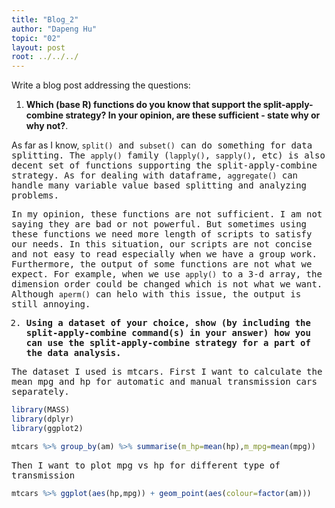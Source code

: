 ```yaml
---
title: "Blog_2"
author: "Dapeng Hu"
topic: "02"
layout: post
root: ../../../
---
```



Write a blog post addressing the questions: 

1. **Which (base R) functions do you know that support the split-apply-combine strategy? In your opinion, are these sufficient - state why or why not?**. 

As far as I know, <tt>`split()`<tt> and <tt>`subset()`<tt> can do something for data splitting. The <tt>`apply()`<tt> family (<tt>`lapply()`<tt>, <tt>`sapply()`<tt>, etc) is also decent set of functions supporting the split-apply-combine strategy. As for dealing with dataframe, <tt>`aggregate()`<tt> can handle many variable value based splitting and analyzing problems.

In my opinion, these functions are not sufficient. I am not saying they are bad or not powerful. But sometimes using these functions we need more length of scripts to satisfy our needs. In this situation, our scripts are not concise and not easy to read especially when we have a group work. Furthermore, the output of some functions are not what we expect. For example, when we use <tt>`apply()`<tt> to a 3-d array, the dimension order could be changed which is not what we want. Although <tt>`aperm()`<tt> can helo with this issue, the output is still annoying.



2. **Using a dataset of your choice, show (by including the split-apply-combine command(s) in your answer) how you can use the split-apply-combine strategy for a part of the data analysis.**

The dataset I used is <tt>mtcars<tt>. First I want to calculate the mean mpg and hp for automatic and manual transmission cars separately.


```r
library(MASS)
library(dplyr)
library(ggplot2)

```


```r
mtcars %>% group_by(am) %>% summarise(m_hp=mean(hp),m_mpg=mean(mpg))
```

Then I want to plot mpg vs hp for different type of transmission

```r
mtcars %>% ggplot(aes(hp,mpg)) + geom_point(aes(colour=factor(am)))

```
